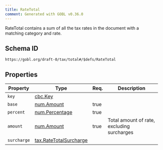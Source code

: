 ```yaml
---
title: RateTotal
comment: Generated with GOBL v0.36.0
---
```


RateTotal contains a sum of all the tax rates in the document with a matching category and rate.

## Schema ID

`https://gobl.org/draft-0/tax/total#/$defs/RateTotal`

## Properties

| Property    | Type                                                        | Req. | Description                                |
|-------------|-------------------------------------------------------------|------|--------------------------------------------|
| `key`       | [cbc.Key](/draft-0/cbc/key)                                 |      |                                            |
| `base`      | [num.Amount](/draft-0/num/amount)                           | true |                                            |
| `percent`   | [num.Percentage](/draft-0/num/percentage)                   | true |                                            |
| `amount`    | [num.Amount](/draft-0/num/amount)                           | true | Total amount of rate, excluding surcharges |
| `surcharge` | [tax.RateTotalSurcharge](/draft-0/tax/rate_total_surcharge) |      |                                            |

